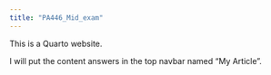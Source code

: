 ```yaml
---
title: "PA446_Mid_exam"
---
```


This is a Quarto website.

I will put the content answers in the top navbar named "My Article".
